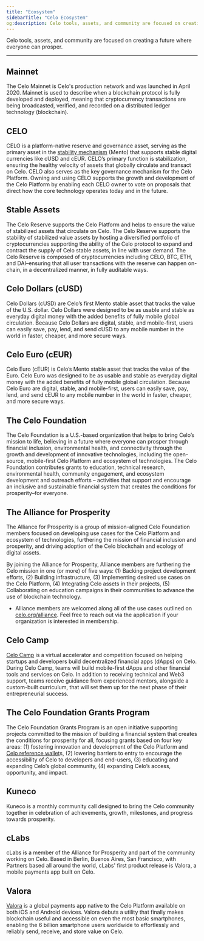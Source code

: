 ```yaml
---
title: "Ecosystem"
sidebarTitle: "Celo Ecosystem"
og:description: Celo tools, assets, and community are focused on creating a future where everyone can prosper.
---
```


Celo tools, assets, and community are focused on creating a future where everyone can prosper.


---

## Mainnet

The Celo Mainnet is Celo's production network and was launched in April 2020. Mainnet is used to describe when a blockchain protocol is fully developed and deployed, meaning that cryptocurrency transactions are being broadcasted, verified, and recorded on a distributed ledger technology (blockchain).

## CELO

CELO is a platform-native reserve and governance asset, serving as the primary asset in the [stability mechanism](https://celo.org/papers/Celo_Stability_Analysis.pdf) (Mento) that supports stable digital currencies like cUSD and cEUR. CELO’s primary function is stabilization, ensuring the healthy velocity of assets that globally circulate and transact on Celo. CELO also serves as the key governance mechanism for the Celo Platform. Owning and using CELO supports the growth and development of the Celo Platform by enabling each CELO owner to vote on proposals that direct how the core technology operates today and in the future.

## Stable Assets

The Celo Reserve supports the Celo Platform and helps to ensure the value of stabilized assets that circulate on Celo. The Celo Reserve supports the stability of stabilized value assets by hosting a diversified portfolio of cryptocurrencies supporting the ability of the Celo protocol to expand and contract the supply of Celo stable assets, in line with user demand. The Celo Reserve is composed of cryptocurrencies including CELO, BTC, ETH, and DAI–ensuring that all user transactions with the reserve can happen on-chain, in a decentralized manner, in fully auditable ways.

## Celo Dollars (cUSD)

Celo Dollars (cUSD) are Celo’s first Mento stable asset that tracks the value of the U.S. dollar. Celo Dollars were designed to be as usable and stable as everyday digital money with the added benefits of fully mobile global circulation. Because Celo Dollars are digital, stable, and mobile-first, users can easily save, pay, lend, and send cUSD to any mobile number in the world in faster, cheaper, and more secure ways.

## Celo Euro (cEUR)

Celo Euro (cEUR) is Celo’s Mento stable asset that tracks the value of the Euro. Celo Euro was designed to be as usable and stable as everyday digital money with the added benefits of fully mobile global circulation. Because Celo Euro are digital, stable, and mobile-first, users can easily save, pay, lend, and send cEUR to any mobile number in the world in faster, cheaper, and more secure ways.

## The Celo Foundation

The Celo Foundation is a U.S.-based organization that helps to bring Celo’s mission to life, believing in a future where everyone can prosper through financial inclusion, environmental health, and connectivity through the growth and development of innovative technologies, including the open-source, mobile-first Celo Platform and ecosystem of technologies. The Celo Foundation contributes grants to education, technical research, environmental health, community engagement, and ecosystem development and outreach efforts – activities that support and encourage an inclusive and sustainable financial system that creates the conditions for prosperity–for everyone.

## The Alliance for Prosperity

The Alliance for Prosperity is a group of mission-aligned Celo Foundation members focused on developing use cases for the Celo Platform and ecosystem of technologies, furthering the mission of financial inclusion and prosperity, and driving adoption of the Celo blockchain and ecology of digital assets.

By joining the Alliance for Prosperity, Alliance members are furthering the Celo mission in one (or more) of five ways: (1) Backing project development efforts, (2) Building infrastructure, (3) Implementing desired use cases on the Celo Platform, (4) Integrating Celo assets in their projects, (5) Collaborating on education campaigns in their communities to advance the use of blockchain technology.

- Alliance members are welcomed along all of the use cases outlined on [celo.org/alliance](https://celo.org/ecosystem). Feel free to reach out via the application if your organization is interested in membership.

## Celo Camp

[Celo Camp](https://www.celocamp.com/) is a virtual accelerator and competition focused on helping startups and developers build decentralized financial apps (dApps) on Celo. During Celo Camp, teams will build mobile-first dApps and other financial tools and services on Celo. In addition to receiving technical and Web3 support, teams receive guidance from experienced mentors, alongside a custom-built curriculum, that will set them up for the next phase of their entrepreneurial success.

## The Celo Foundation Grants Program

The Celo Foundation Grants Program is an open initiative supporting projects committed to the mission of building a financial system that creates the conditions for prosperity for all, focusing grants based on four key areas: (1) fostering innovation and development of the Celo Platform and[ Celo reference wallet](/wallet)s, (2) lowering barriers to entry to encourage the accessibility of Celo to developers and end-users, (3) educating and expanding Celo’s global community, (4) expanding Celo’s access, opportunity, and impact.

## Kuneco

Kuneco is a monthly community call designed to bring the Celo community together in celebration of achievements, growth, milestones, and progress towards prosperity.

## cLabs

cLabs is a member of the Alliance for Prosperity and part of the community working on Celo. Based in Berlin, Buenos Aires, San Francisco, with Partners based all around the world, cLabs' first product release is Valora, a mobile payments app built on Celo.

## Valora

[Valora](https://valoraapp.com/) is a global payments app native to the Celo Platform available on both iOS and Android devices. Valora debuts a utility that finally makes blockchain useful and accessible on even the most basic smartphones, enabling the 6 billion smartphone users worldwide to effortlessly and reliably send, receive, and store value on Celo.